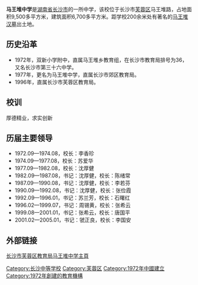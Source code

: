 {{unreferenced|time=2018-01-17T10:56:47+00:00}}
'''马王堆中学'''是[[湖南省|湖南省]][[长沙市|长沙市]]的一所中学，该校位于长沙市[[芙蓉区|芙蓉区]]马王堆路，占地面积9,500多平方米，建筑面积6,700多平方米。距学校200余米处有著名的[[马王堆汉墓|马王堆汉墓]]出土地。

==历史沿革==
*1972年，双新小学附中，直属马王堆乡教育组，在长沙市教育局排号为36，又名长沙市第三十六中学。
*1977年，更名为马王堆中学，直属长沙市郊区教育局。
*1996年，直属长沙市芙蓉区教育局。

==校训==
厚德精业，求实创新

==历届主要领导==
*1972.09—1974.08，校长：李香珍
*1974.09—1977.08，校长：苏爱华
*1977.09—1982.08，校长：沈厚健
*1982.09—1987.08，书记：沈厚健，校长：陈绪常
*1987.09—1990.08，书记：沈厚健，校长：李若芬
*1990.09—1992.08，书记：沈厚健，校长：张俭霞
*1992.09—1996.01，书记：苏兰芳，校长：石曙红
*1996.02—1999.07，书记：周锡黄，校长：张希云
*1999.08—2001.01，书记：张希云，校长：唐国平
*2001.02—2005.01，书记：虢正良，校长：李国安

==外部链接==
[https://web.archive.org/web/20100410234546/http://mwdzx.furongedu.com/AreaInfo/Templates/Default/ 长沙市芙蓉区教育局马王堆中学主頁]

[[Category:长沙中等学校|Category:长沙中等学校]]
[[Category:芙蓉区|Category:芙蓉区]]
[[Category:1972年中國建立|Category:1972年中國建立]]
[[Category:1972年創建的教育機構|Category:1972年創建的教育機構]]